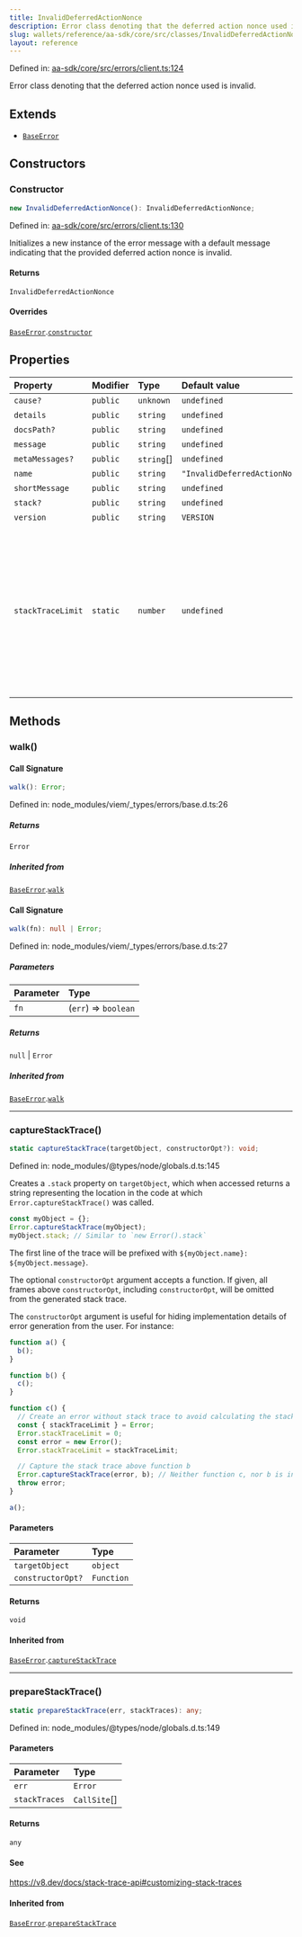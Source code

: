 ```yaml
---
title: InvalidDeferredActionNonce
description: Error class denoting that the deferred action nonce used is invalid.
slug: wallets/reference/aa-sdk/core/src/classes/InvalidDeferredActionNonce
layout: reference
---
```


Defined in: [aa-sdk/core/src/errors/client.ts:124](https://github.com/alchemyplatform/aa-sdk/blob/923a52171f7246172caf350853843e6680197da9/aa-sdk/core/src/errors/client.ts#L124)

Error class denoting that the deferred action nonce used is invalid.

## Extends

- [`BaseError`](BaseError.mdx)

## Constructors

### Constructor

```ts
new InvalidDeferredActionNonce(): InvalidDeferredActionNonce;
```

Defined in: [aa-sdk/core/src/errors/client.ts:130](https://github.com/alchemyplatform/aa-sdk/blob/923a52171f7246172caf350853843e6680197da9/aa-sdk/core/src/errors/client.ts#L130)

Initializes a new instance of the error message with a default message indicating that the provided deferred action nonce is invalid.

#### Returns

`InvalidDeferredActionNonce`

#### Overrides

[`BaseError`](BaseError.mdx).[`constructor`](BaseError.mdx#constructor)

## Properties

| Property                                     | Modifier | Type        | Default value                  | Description                                                                                                                                                                                                                                                                                                                                                                                                                                       | Overrides                                                 | Inherited from                                                                  | Defined in                                                                                                                                                            |
| :------------------------------------------- | :------- | :---------- | :----------------------------- | :------------------------------------------------------------------------------------------------------------------------------------------------------------------------------------------------------------------------------------------------------------------------------------------------------------------------------------------------------------------------------------------------------------------------------------------------ | :-------------------------------------------------------- | :------------------------------------------------------------------------------ | :-------------------------------------------------------------------------------------------------------------------------------------------------------------------- |
| <a id="cause" /> `cause?`                    | `public` | `unknown`   | `undefined`                    | -                                                                                                                                                                                                                                                                                                                                                                                                                                                 | -                                                         | [`BaseError`](BaseError.mdx).[`cause`](BaseError.mdx#cause)                     | node_modules/typescript/lib/lib.es2022.error.d.ts:26                                                                                                                  |
| <a id="details" /> `details`                 | `public` | `string`    | `undefined`                    | -                                                                                                                                                                                                                                                                                                                                                                                                                                                 | -                                                         | [`BaseError`](BaseError.mdx).[`details`](BaseError.mdx#details)                 | node_modules/viem/\_types/errors/base.d.ts:19                                                                                                                         |
| <a id="docspath" /> `docsPath?`              | `public` | `string`    | `undefined`                    | -                                                                                                                                                                                                                                                                                                                                                                                                                                                 | -                                                         | [`BaseError`](BaseError.mdx).[`docsPath`](BaseError.mdx#docspath)               | node_modules/viem/\_types/errors/base.d.ts:20                                                                                                                         |
| <a id="message" /> `message`                 | `public` | `string`    | `undefined`                    | -                                                                                                                                                                                                                                                                                                                                                                                                                                                 | -                                                         | [`BaseError`](BaseError.mdx).[`message`](BaseError.mdx#message)                 | node_modules/typescript/lib/lib.es5.d.ts:1077                                                                                                                         |
| <a id="metamessages" /> `metaMessages?`      | `public` | `string`\[] | `undefined`                    | -                                                                                                                                                                                                                                                                                                                                                                                                                                                 | -                                                         | [`BaseError`](BaseError.mdx).[`metaMessages`](BaseError.mdx#metamessages)       | node_modules/viem/\_types/errors/base.d.ts:21                                                                                                                         |
| <a id="name" /> `name`                       | `public` | `string`    | `"InvalidDeferredActionNonce"` | -                                                                                                                                                                                                                                                                                                                                                                                                                                                 | [`BaseError`](BaseError.mdx).[`name`](BaseError.mdx#name) | -                                                                               | [aa-sdk/core/src/errors/client.ts:125](https://github.com/alchemyplatform/aa-sdk/blob/923a52171f7246172caf350853843e6680197da9/aa-sdk/core/src/errors/client.ts#L125) |
| <a id="shortmessage" /> `shortMessage`       | `public` | `string`    | `undefined`                    | -                                                                                                                                                                                                                                                                                                                                                                                                                                                 | -                                                         | [`BaseError`](BaseError.mdx).[`shortMessage`](BaseError.mdx#shortmessage)       | node_modules/viem/\_types/errors/base.d.ts:22                                                                                                                         |
| <a id="stack" /> `stack?`                    | `public` | `string`    | `undefined`                    | -                                                                                                                                                                                                                                                                                                                                                                                                                                                 | -                                                         | [`BaseError`](BaseError.mdx).[`stack`](BaseError.mdx#stack)                     | node_modules/typescript/lib/lib.es5.d.ts:1078                                                                                                                         |
| <a id="version" /> `version`                 | `public` | `string`    | `VERSION`                      | -                                                                                                                                                                                                                                                                                                                                                                                                                                                 | -                                                         | [`BaseError`](BaseError.mdx).[`version`](BaseError.mdx#version)                 | [aa-sdk/core/src/errors/base.ts:26](https://github.com/alchemyplatform/aa-sdk/blob/923a52171f7246172caf350853843e6680197da9/aa-sdk/core/src/errors/base.ts#L26)       |
| <a id="stacktracelimit" /> `stackTraceLimit` | `static` | `number`    | `undefined`                    | The `Error.stackTraceLimit` property specifies the number of stack frames collected by a stack trace (whether generated by `new Error().stack` or `Error.captureStackTrace(obj)`). The default value is `10` but may be set to any valid JavaScript number. Changes will affect any stack trace captured _after_ the value has been changed. If set to a non-number value, or set to a negative number, stack traces will not capture any frames. | -                                                         | [`BaseError`](BaseError.mdx).[`stackTraceLimit`](BaseError.mdx#stacktracelimit) | node_modules/@types/node/globals.d.ts:161                                                                                                                             |

## Methods

### walk()

#### Call Signature

```ts
walk(): Error;
```

Defined in: node_modules/viem/\_types/errors/base.d.ts:26

##### Returns

`Error`

##### Inherited from

[`BaseError`](BaseError.mdx).[`walk`](BaseError.mdx#walk)

#### Call Signature

```ts
walk(fn): null | Error;
```

Defined in: node_modules/viem/\_types/errors/base.d.ts:27

##### Parameters

| Parameter | Type                 |
| :-------- | :------------------- |
| `fn`      | (`err`) => `boolean` |

##### Returns

`null` | `Error`

##### Inherited from

[`BaseError`](BaseError.mdx).[`walk`](BaseError.mdx#walk)

---

### captureStackTrace()

```ts
static captureStackTrace(targetObject, constructorOpt?): void;
```

Defined in: node_modules/@types/node/globals.d.ts:145

Creates a `.stack` property on `targetObject`, which when accessed returns
a string representing the location in the code at which
`Error.captureStackTrace()` was called.

```js
const myObject = {};
Error.captureStackTrace(myObject);
myObject.stack; // Similar to `new Error().stack`
```

The first line of the trace will be prefixed with
`${myObject.name}: ${myObject.message}`.

The optional `constructorOpt` argument accepts a function. If given, all frames
above `constructorOpt`, including `constructorOpt`, will be omitted from the
generated stack trace.

The `constructorOpt` argument is useful for hiding implementation
details of error generation from the user. For instance:

```js
function a() {
  b();
}

function b() {
  c();
}

function c() {
  // Create an error without stack trace to avoid calculating the stack trace twice.
  const { stackTraceLimit } = Error;
  Error.stackTraceLimit = 0;
  const error = new Error();
  Error.stackTraceLimit = stackTraceLimit;

  // Capture the stack trace above function b
  Error.captureStackTrace(error, b); // Neither function c, nor b is included in the stack trace
  throw error;
}

a();
```

#### Parameters

| Parameter         | Type       |
| :---------------- | :--------- |
| `targetObject`    | `object`   |
| `constructorOpt?` | `Function` |

#### Returns

`void`

#### Inherited from

[`BaseError`](BaseError.mdx).[`captureStackTrace`](BaseError.mdx#capturestacktrace)

---

### prepareStackTrace()

```ts
static prepareStackTrace(err, stackTraces): any;
```

Defined in: node_modules/@types/node/globals.d.ts:149

#### Parameters

| Parameter     | Type          |
| :------------ | :------------ |
| `err`         | `Error`       |
| `stackTraces` | `CallSite`\[] |

#### Returns

`any`

#### See

https://v8.dev/docs/stack-trace-api#customizing-stack-traces

#### Inherited from

[`BaseError`](BaseError.mdx).[`prepareStackTrace`](BaseError.mdx#preparestacktrace)
